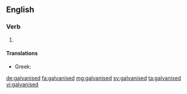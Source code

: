 ==English==

===Verb===
{{head|en}}

# {{en-past of|galvanise}}

====Translations====
{{trans-top|}}
* Greek: {{t+|el|γαλβανισμένος|tr=galvanisménos|sc=Grek}}
{{trans-mid}}
{{trans-bottom}}

[[de:galvanised]]
[[fa:galvanised]]
[[mg:galvanised]]
[[sv:galvanised]]
[[ta:galvanised]]
[[vi:galvanised]]